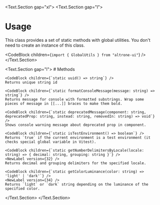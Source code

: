
<BluePrint title="GlobalUtils " />

<Text.Section gap="xl">
  <Text.Section gap="l">
  # Usage

  This class provides a set of static methods with global utilities. You don't need to create an instance of this class.

  <CodeBlock children={`import { GlobalUtils } from "altrone-ui"`} />
  </Text.Section>

  <Text.Section gap="l">
    # Methods

    <CodeBlock children={`static uuid() => string`} />
    Returns unique string id

    <CodeBlock children={`static formatConsoleMessage(message: string) => string`} />
    Returns message for console with formatted substrings. Wrap some pieces of message in [[...]] braces to make them bold.

    <CodeBlock children={`static deprecatedMessage(component: string, deprecatedProp: string, instead: string, removedIn: string) => void`} />
    Shows console warning message about deprecated prop in component.

    <CodeBlock children={`static isTestEnvironment() => boolean`} />
    Returns `true` if the current environment is a test environment (it checks special global variable in Vitest).

    <CodeBlock children={`static getNumberDelimitersByLocale(locale: string) => { decimal: string, grouping: string }`} />
    <NewLabel version={32} />
    Returns decimal and grouping delimiters for the specified locale.

    <CodeBlock children={`static getColorLuminance(color: string) => 'light' | 'dark'`} />
    <NewLabel version={34} />
    Returns `light` or `dark` string depending on the luminance of the specified color.
  </Text.Section>
</Text.Section>